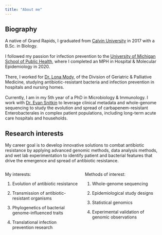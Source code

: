 ```yaml
---
title: "About me"
---
```


## Biography

A native of Grand Rapids, I graduated from [Calvin University](http://www.calvin.edu/) in 2017 with a B.Sc. in Biology.\
\
I followed my passion for infection prevention to the [University of Michigan School of Public Health](https://sph.umich.edu/), where I completed an MPH in Hospital & Molecular Epidemiology in 2020.\
\
There, I worked for [Dr. Lona Mody](https://medicine.umich.edu/dept/dgpm/lona-mody-md-msc), of the Division of Geriatric & Palliative Medicine, studying antibiotic-resistant bacteria and infection prevention in hospitals and nursing homes. \
\
Currently, I am in my 5th year of a PhD in Microbiology & Immunology. I work with [Dr. Evan Snitkin](https://thesnitkinlab.com/index.php) to leverage clinical metadata and whole-genome sequencing to study the evolution and spread of carbapenem-resistant Enterobacterales in complex patient populations, including long-term acute care hospitals and households. 

## Research interests

My career goal is to develop innovative solutions to combat antibiotic resistance by applying advanced genomic methods, data analysis methods, and wet lab experimentation to identify patient and bacterial features that drive the emergence and spread of antibiotic resistance. ​

::::: columns
::: {.column width="50%"}
My interests:

1.  Evolution of antibiotic resistance

2.  Transmission of antibiotic-resistant organisms

3.  Phylogenetics of bacterial genome-influenced traits

4.  Translational infection prevention research 
:::

::: {.column width="50%"}
Methods of interest:

1.  Whole-genome sequencing

2.  Epidemiological study designs

3.  Statistical genomics

4.  Experimental validation of genomic observations
:::
:::::
